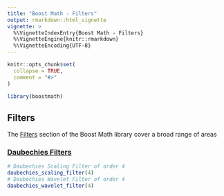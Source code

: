 ```yaml
---
title: "Boost Math - Filters"
output: rmarkdown::html_vignette
vignette: >
  %\VignetteIndexEntry{Boost Math - Filters}
  %\VignetteEngine{knitr::rmarkdown}
  %\VignetteEncoding{UTF-8}
---
```


```r
knitr::opts_chunk$set(
  collapse = TRUE,
  comment = "#>"
)
```

```r
library(boostmath)
```

## Filters

The [Filters](https://www.boost.org/doc/libs/latest/libs/math/doc/html/filters.html) section of the Boost Math library cover a broad range of areas

### [Daubechies Filters](https://www.boost.org/doc/libs/latest/libs/math/doc/html/math_toolkit/daubechies_filters.html)

```r
# Daubechies Scaling Filter of order 4
daubechies_scaling_filter(4)
# Daubechies Wavelet Filter of order 4
daubechies_wavelet_filter(4)
```

